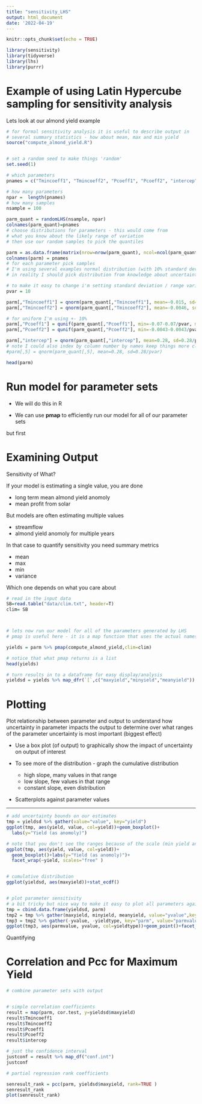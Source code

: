 ```yaml
---
title: "sensitivity_LHS"
output: html_document
date: '2022-04-19'
---
```


```r
knitr::opts_chunk$set(echo = TRUE)

library(sensitivity)
library(tidyverse)
library(lhs)
library(purrr)
```

# Example of using Latin Hypercube sampling for sensitivity analysis

Lets look at our almond yield example

```r
# for formal sensitivity analysis it is useful to describe output in
# several summary statistics - how about mean, max and min yield
source("compute_almond_yield.R")


# set a random seed to make things 'random'
set.seed(1)

# which parameters
pnames = c("Tmincoeff1", "Tmincoeff2", "Pcoeff1", "Pcoeff2", "intercep")

# how many parameters
npar =  length(pnames)
# how many samples
nsample = 100

parm_quant = randomLHS(nsample, npar)
colnames(parm_quant)=pnames
# choose distributions for parameters - this would come from
# what you know about the likely range of variation
# then use our random samples to pick the quantiles

parm = as.data.frame(matrix(nrow=nrow(parm_quant), ncol=ncol(parm_quant)))
colnames(parm) = pnames
# for each parameter pick samples 
# I'm using several examples normal distribution (with 10% standard deviation) and uniform with +- 10%
# in reality I should pick distribution from knowledge about uncertainty in parameters

# to make it easy to change i'm setting standard deviation / range variation to a variable
pvar = 10

parm[,"Tmincoeff1"] = qnorm(parm_quant[,"Tmincoeff1"], mean=-0.015, sd=0.015/pvar)
parm[,"Tmincoeff2"] = qnorm(parm_quant[,"Tmincoeff2"], mean=-0.0046, sd=0.0046/pvar)

# for uniform I'm using +- 10%
parm[,"Pcoeff1"] = qunif(parm_quant[,"Pcoeff1"], min=-0.07-0.07/pvar, max=-0.07+0.07/pvar)
parm[,"Pcoeff2"] = qunif(parm_quant[,"Pcoeff2"], min=-0.0043-0.0043/pvar, max=-0.0043+0.0043/pvar)

parm[,"intercep"] = qnorm(parm_quant[,"intercep"], mean=0.28, sd=0.28/pvar)
# note I could also index by column number by names keep things more clear, fewer mistakes
#parm[,5] = qnorm(parm_quant[,5], mean=0.28, sd=0.28/pvar)

head(parm)
```

# Run model for parameter sets

* We will do this in R

* We can use **pmap** to efficiently run our model for all of our parameter sets

but first

# Examining Output

Sensitivity of What?

If your model is estimating a single value, you are done

* long term mean almond yield anomoly
*  mean profit from solar

But models are often estimating multiple values

* streamflow
* almond yield anomoly for multiple years
  
In that case to quantify sensitivity you need summary metrics

* mean
* max
* min
* variance

Which one depends on what you care about


```r


# read in the input data
SB=read.table("data/clim.txt", header=T)
clim= SB



# lets now run our model for all of the parameters generated by LHS
# pmap is useful here - it is a map function that uses the actual names of input parameters

yields = parm %>% pmap(compute_almond_yield,clim=clim)

# notice that what pmap returns is a list 
head(yields)

# turn results in to a dataframe for easy display/analysis
yieldsd = yields %>% map_dfr(`[`,c("maxyield","minyield","meanyield"))


```


#  Plotting 

Plot relationship between parameter and output
to understand how uncertainty in parameter impacts the output to determine over what ranges of the parameter uncertainty is most important (biggest effect)


* Use a box plot (of output)
to graphically show the impact of uncertainty on output of interest

* To see more of the distribution - graph the cumulative distribution
  * high slope, many values in that range
  * low slope, few values in that range
  * constant slope, even distribution
  
* Scatterplots against parameter values

---

```r



# add uncertainty bounds on our estimates
tmp = yieldsd %>% gather(value="value", key="yield")
ggplot(tmp, aes(yield, value, col=yield))+geom_boxplot()+
  labs(y="Yield (as anomoly)")

# note that you don't see the ranges because of the scale (min yield anomoly much smaller than max) - here's a more informative way to graph
ggplot(tmp, aes(yield, value, col=yield))+
  geom_boxplot()+labs(y="Yield (as anomoly)")+
  facet_wrap(~yield, scales="free" )


# cumulative distribution
ggplot(yieldsd, aes(maxyield))+stat_ecdf()


# plot parameter sensitivity
# a bit tricky but nice way to make it easy to plot all parameters against all values
tmp = cbind.data.frame(yieldsd, parm)
tmp2 = tmp %>% gather(maxyield, minyield, meanyield, value="yvalue",key="yieldtype")
tmp3 = tmp2 %>% gather(-yvalue, -yieldtype, key="parm", value="parmvalue")
ggplot(tmp3, aes(parmvalue, yvalue, col=yieldtype))+geom_point()+facet_wrap(~yieldtype*parm, scales="free", ncol=5)

```

Quantifying

# Correlation and Pcc for Maximum Yield
```r
# combine parameter sets with output


# simple correlation coefficients
result = map(parm, cor.test, y=yieldsd$maxyield)
result$Tmincoeff1
result$Tmincoeff2
result$Pcoeff1
result$Pcoeff2
result$intercep

# just the confidence interval
justconf = result %>% map_df("conf.int")
justconf

# partial regression rank coefficients

senresult_rank = pcc(parm, yieldsd$maxyield, rank=TRUE )
senresult_rank
plot(senresult_rank)


```
